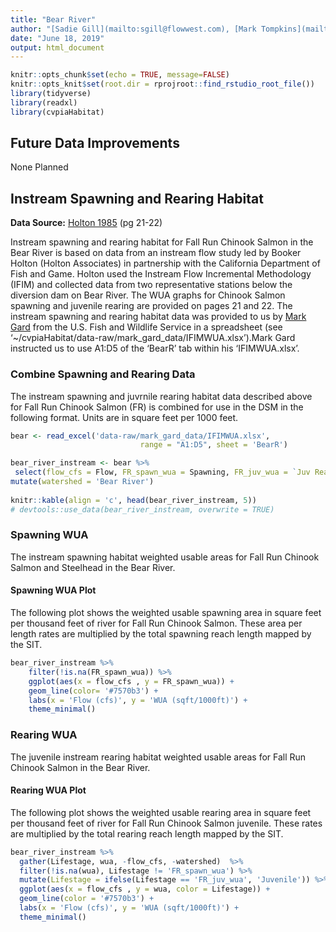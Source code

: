 ```yaml
---
title: "Bear River"
author: "[Sadie Gill](mailto:sgill@flowwest.com), [Mark Tompkins](mailto:mtompkins@flowwest.com), [Erin Cain](ecain@flowwest.com)"
date: "June 18, 2019"
output: html_document
---
```


```r
knitr::opts_chunk$set(echo = TRUE, message=FALSE)
knitr::opts_knit$set(root.dir = rprojroot::find_rstudio_root_file())
library(tidyverse)
library(readxl)
library(cvpiaHabitat)
```
## Future Data Improvements
None Planned

## Instream Spawning and Rearing Habitat

**Data Source:**
[Holton 1985](https://s3-us-west-2.amazonaws.com/cvpiahabitat-r-package/cvpia-sit-model-inputs/Holton1985_BearRiverIFIM.PDF) (pg 21-22)

Instream spawning and rearing habitat for Fall Run Chinook Salmon in the Bear River is based on data from an instream flow study led by Booker Holton (Holton Associates) in partnership with the California Department of Fish and Game. Holton used the Instream Flow Incremental Methodology (IFIM) and collected data from two representative stations below the diversion dam on Bear River. The WUA graphs for Chinook Salmon spawning and juvenile rearing are provided on pages 21 and 22. The instream spawning and rearing habitat data was provided to us by [Mark Gard](mailto:mark_gard@fws.gov) from the U.S. Fish and Wildlife Service in a spreadsheet (see '~/cvpiaHabitat/data-raw/mark_gard_data/IFIMWUA.xlsx').Mark Gard instructed us to use A1:D5 of the 'BearR' tab within his 'IFIMWUA.xlsx'.

### Combine Spawning and Rearing Data
The instream spawning and juvrnile rearing habitat data described above for Fall Run Chinook Salmon (FR) is combined for use in the DSM in the following format. Units are in square feet per 1000 feet.


```r
bear <- read_excel('data-raw/mark_gard_data/IFIMWUA.xlsx', 
                             range = "A1:D5", sheet = 'BearR')

bear_river_instream <- bear %>% 
 select(flow_cfs = Flow, FR_spawn_wua = Spawning, FR_juv_wua = `Juv Rearing`) %>% 
mutate(watershed = 'Bear River')
  
knitr::kable(align = 'c', head(bear_river_instream, 5))
# devtools::use_data(bear_river_instream, overwrite = TRUE)
```

### Spawning WUA 
The instream spawning habitat weighted usable areas for Fall Run Chinook Salmon and Steelhead in the Bear River.

#### Spawning WUA Plot
The following plot shows the weighted usable spawning area in square feet per thousand feet of river for Fall Run Chinook Salmon. These area per length rates are multiplied by the total spawning reach length mapped by the SIT. 

``` r
bear_river_instream %>% 
    filter(!is.na(FR_spawn_wua)) %>%
    ggplot(aes(x = flow_cfs , y = FR_spawn_wua)) +
    geom_line(color= '#7570b3') +
    labs(x = 'Flow (cfs)', y = 'WUA (sqft/1000ft)') + 
    theme_minimal()

```


### Rearing WUA
The juvenile instream rearing habitat weighted usable areas for Fall Run Chinook Salmon in the Bear River. 

#### Rearing WUA Plot

The following plot shows the weighted usable rearing area in square feet per thousand feet of river for Fall Run Chinook Salmon juvenile. These rates are multiplied by the total rearing reach length mapped by the SIT. 
``` r
bear_river_instream %>% 
  gather(Lifestage, wua, -flow_cfs, -watershed)  %>% 
  filter(!is.na(wua), Lifestage != 'FR_spawn_wua') %>%
  mutate(Lifestage = ifelse(Lifestage == 'FR_juv_wua', 'Juvenile')) %>% 
  ggplot(aes(x = flow_cfs , y = wua, color = Lifestage)) +
  geom_line(color = '#7570b3') +
  labs(x = 'Flow (cfs)', y = 'WUA (sqft/1000ft)') +
  theme_minimal()
```



